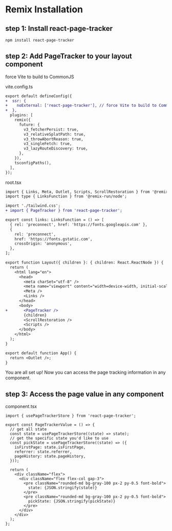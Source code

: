 # Remix Installation

## step 1: Install react-page-tracker

```bash
npm install react-page-tracker
```

## step 2: Add PageTracker to your layout component
force Vite to build to CommonJS


vite.config.ts
```diff
export default defineConfig({
+  ssr: {
+    noExternal: ['react-page-tracker'], // force Vite to build to CommonJS
+  },
  plugins: [
    remix({
      future: {
        v3_fetcherPersist: true,
        v3_relativeSplatPath: true,
        v3_throwAbortReason: true,
        v3_singleFetch: true,
        v3_lazyRouteDiscovery: true,
      },
    }),
    tsconfigPaths(),
  ],
});
```

root.tsx
```diff
import { Links, Meta, Outlet, Scripts, ScrollRestoration } from '@remix-run/react';
import type { LinksFunction } from '@remix-run/node';

import './tailwind.css';
+ import { PageTracker } from 'react-page-tracker';

export const links: LinksFunction = () => [
  { rel: 'preconnect', href: 'https://fonts.googleapis.com' },
  {
    rel: 'preconnect',
    href: 'https://fonts.gstatic.com',
    crossOrigin: 'anonymous',
  },
];

export function Layout({ children }: { children: React.ReactNode }) {
  return (
    <html lang="en">
      <head>
        <meta charSet="utf-8" />
        <meta name="viewport" content="width=device-width, initial-scale=1" />
        <Meta />
        <Links />
      </head>
      <body>
+       <PageTracker />
        {children}
        <ScrollRestoration />
        <Scripts />
      </body>
    </html>
  );
}

export default function App() {
  return <Outlet />;
}

```

You are all set up! Now you can access the page tracking information in any component.

## step 3: Access the page value in any component

component.tsx

```tsx
import { usePageTrackerStore } from 'react-page-tracker';

export const PageTrackerValue = () => {
  // get all state
  const state = usePageTrackerStore((state) => state);
  // get the specific state you'd like to use
  const pickState = usePageTrackerStore((state) => ({
    isFirstPage: state.isFirstPage,
    referrer: state.referrer,
    pageHistory: state.pageHistory,
  }));

  return (
    <div className="flex">
      <div className="flex flex-col gap-3">
        <pre className="rounded-md bg-gray-100 px-2 py-0.5 font-bold">
          state: {JSON.stringify(state)}
        </pre>
        <pre className="rounded-md bg-gray-100 px-2 py-0.5 font-bold">
          pickState: {JSON.stringify(pickState)}
        </pre>
      </div>
    </div>
  );
};
```
